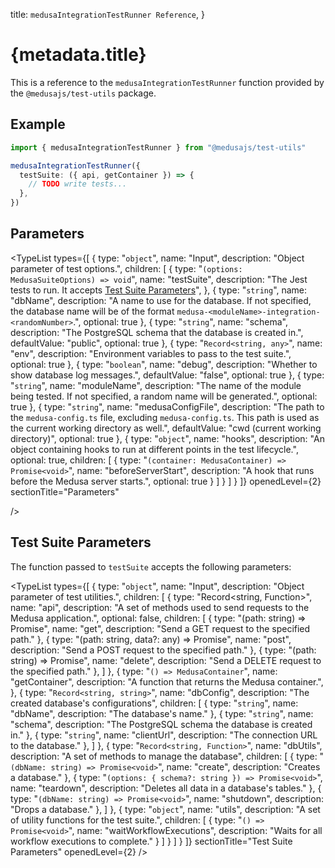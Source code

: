 
  title: `medusaIntegrationTestRunner Reference`,
}

# {metadata.title}

This is a reference to the `medusaIntegrationTestRunner` function provided by the `@medusajs/test-utils` package.

## Example

```ts
import { medusaIntegrationTestRunner } from "@medusajs/test-utils"

medusaIntegrationTestRunner({
  testSuite: ({ api, getContainer }) => {
    // TODO write tests...
  },
})
```

## Parameters

<TypeList
  types={[
    {
      type: "`object`",
      name: "Input",
      description: "Object parameter of test options.",
      children: [
        {
          type: "`(options: MedusaSuiteOptions) => void`",
          name: "testSuite",
          description: "The Jest tests to run. It accepts [Test Suite Parameters](#test-suite-parameters)",
        },
        {
          type: "`string`",
          name: "dbName",
          description: "A name to use for the database. If not specified, the database name will be of the format `medusa-<moduleName>-integration-<randomNumber>`.",
          optional: true
        },
        {
          type: "`string`",
          name: "schema",
          description: "The PostgreSQL schema that the database is created in.",
          defaultValue: "public",
          optional: true
        },
        {
          type: "`Record<string, any>`",
          name: "env",
          description: "Environment variables to pass to the test suite.",
          optional: true
        },
        {
          type: "`boolean`",
          name: "debug",
          description: "Whether to show database log messages.",
          defaultValue: "false",
          optional: true
        },
        {
          type: "`string`",
          name: "moduleName",
          description: "The name of the module being tested. If not specified, a random name will be generated.",
          optional: true
        },
        {
          type: "`string`",
          name: "medusaConfigFile",
          description: "The path to the `medusa-config.ts` file, excluding `medusa-config.ts`. This path is used as the current working directory as well.",
          defaultValue: "cwd (current working directory)",
          optional: true
        },
        {
          type: "`object`",
          name: "hooks",
          description: "An object containing hooks to run at different points in the test lifecycle.",
          optional: true,
          children: [
            {
              type: "`(container: MedusaContainer) => Promise<void>`",
              name: "beforeServerStart",
              description: "A hook that runs before the Medusa server starts.",
          optional: true
            }
          ]
        }
      ]
    }
  ]}
  openedLevel={2}
  sectionTitle="Parameters"
  
/>

## Test Suite Parameters

The function passed to `testSuite` accepts the following parameters:

<TypeList
  types={[
    {
      type: "`object`",
      name: "Input",
      description: "Object parameter of test utilities.",
      children: [
        {
          type: "Record<string, Function>",
          name: "api",
          description: "A set of methods used to send requests to the Medusa application.",
          optional: false,
          children: [
            {
              type: "(path: string) => Promise<any>",
              name: "get",
              description: "Send a GET request to the specified path."
            },
            {
              type: "(path: string, data?: any) => Promise<any>",
              name: "post",
              description: "Send a POST request to the specified path."
            },
            {
              type: "(path: string) => Promise<any>",
              name: "delete",
              description: "Send a DELETE request to the specified path."
            },
          ]
        },
        {
          type: "`() => MedusaContainer`",
          name: "getContainer",
          description: "A function that returns the Medusa container.",
        },
        {
          type: "`Record<string, string>`",
          name: "dbConfig",
          description: "The created database's configurations",
          children: [
            {
              type: "`string`",
              name: "dbName",
              description: "The database's name."
            },
            {
              type: "`string`",
              name: "schema",
              description: "The PostgreSQL schema the database is created in."
            },
            {
              type: "`string`",
              name: "clientUrl",
              description: "The connection URL to the database."
            },
          ]
        },
        {
          type: "`Record<string, Function>`",
          name: "dbUtils",
          description: "A set of methods to manage the database",
          children: [
            {
              type: "`(dbName: string) => Promise<void>`",
              name: "create",
              description: "Creates a database."
            },
            {
              type: "`(options: { schema?: string }) => Promise<void>`",
              name: "teardown",
              description: "Deletes all data in a database's tables."
            },
            {
              type: "`(dbName: string) => Promise<void>`",
              name: "shutdown",
              description: "Drops a database."
            },
          ]
        },
        {
          type: "`object`",
          name: "utils",
          description: "A set of utility functions for the test suite.",
          children: [
            {
              type: "`() => Promise<void>`",
              name: "waitWorkflowExecutions",
              description: "Waits for all workflow executions to complete."
            }
          ]
        }
      ]
    }
  ]}
  sectionTitle="Test Suite Parameters"
  openedLevel={2}
/>
